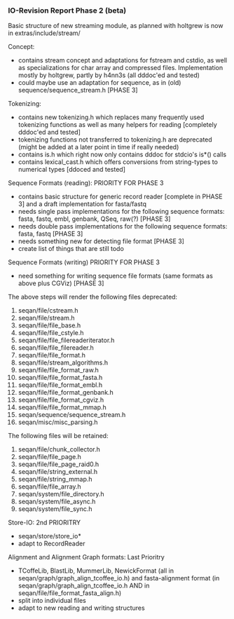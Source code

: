 
=== IO-Revision Report Phase 2 (beta) ===

Basic structure of new streaming module, as planned with holtgrew is now in extras/include/stream/

Concept:
*contains stream concept and adaptations for fstream and cstdio, as well as specializations for char array and compressed files. Implementation mostly by holtgrew, partly by h4nn3s (all dddoc'ed and tested)
*could maybe use an adaptation for sequence, as in (old) sequence/sequence_stream.h  [PHASE 3]

Tokenizing:
*contains new tokenizing.h which replaces many frequently used tokenizing functions as well as many helpers for reading [completely dddoc'ed and tested]
*tokenizing functions not transferred to tokenizing.h are deprecated (might be added at a later point in time if really needed)
*contains is.h which right now only contains dddoc for stdcio's is*() calls
*contains lexical_cast.h which offers conversions from string-types to numerical types [ddoced and tested]

Sequence Formats (reading): PRIORITY FOR PHASE 3
*contains basic structure for generic record reader [complete in PHASE 3] and a draft implementation for fasta/fastq
*needs single pass implementations for the following sequence formats: fasta, fastq, embl, genbank, QSeq, raw(?) [PHASE 3]
*needs double pass implementations for the following sequence formats: fasta, fastq [PHASE 3]
*needs something new for detecting file format [PHASE 3]
*create list of things that are still todo

Sequence Formats (writing) PRIORITY FOR PHASE 3
*need something for writing sequence file formats (same formats as above plus CGViz)  [PHASE 3]

The above steps will render the following files deprecated:

#seqan/file/cstream.h
#seqan/file/stream.h
#seqan/file/file_base.h
#seqan/file/file_cstyle.h
#seqan/file/file_filereaderiterator.h
#seqan/file/file_filereader.h
#seqan/file/file_format.h
#seqan/file/stream_algorithms.h
#seqan/file/file_format_raw.h
#seqan/file/file_format_fasta.h
#seqan/file/file_format_embl.h
#seqan/file/file_format_genbank.h
#seqan/file/file_format_cgviz.h
#seqan/file/file_format_mmap.h
#seqan/sequence/sequence_stream.h
#seqan/misc/misc_parsing.h

The following files will be retained:

#seqan/file/chunk_collector.h
#seqan/file/file_page.h
#seqan/file/file_page_raid0.h
#seqan/file/string_external.h
#seqan/file/string_mmap.h
#seqan/file/file_array.h
#seqan/system/file_directory.h
#seqan/system/file_async.h
#seqan/system/file_sync.h



Store-IO: 2nd PRIORITRY
*seqan/store/store_io*
*adapt to RecordReader



Alignment and Alignment Graph formats: Last Prioritry
*TCoffeLib, BlastLib, MummerLib, NewickFormat (all in seqan/graph/graph_align_tcoffee_io.h) and fasta-alignment format (in seqan/graph/graph_align_tcoffee_io.h AND in seqan/file/file_format_fasta_align.h)
*split into individual files
*adapt to new reading and writing structures




{{TracNotice|{{PAGENAME}}}}